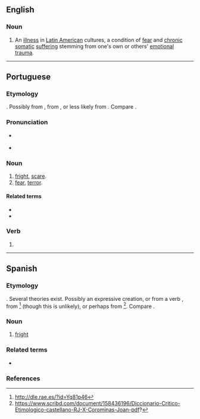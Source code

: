 ==English==
{{wikipedia}}

===Noun===
{{en-noun|-}}

# An [[illness]] in [[Latin American]] cultures, a condition of [[fear]] and [[chronic]] [[somatic]] [[suffering]] stemming from one's own or others' [[emotional]] [[trauma]].

----

==Portuguese==

===Etymology===
{{unk|title=Uncertain|lang=pt}}. Possibly from {{m|pt|sustar}}, from {{der|pt|la|substāre}}, or less likely from {{m|la|surrectus}}. Compare {{cog|es|susto}}.

===Pronunciation===
* {{a|PT}} {{IPA|/ˈsuʃ.tu/|lang=pt}}
* {{hyphenation|sus|to|lang=pt}}

===Noun===
{{pt-noun|m|s}}

# [[fright]], [[scare]].
# [[fear]], [[terror]].

====Related terms====
* {{l|pt|assustar}}
* {{l|pt|sustar}}

===Verb===
{{pt-verb-form}}

# {{inflection of|sustar||1|s|pres|indc|lang=pt}}

----

==Spanish==

===Etymology===
{{unk|title=Uncertain|lang=es}}. Several theories exist. Possibly an expressive creation, or from a verb {{m|es||*sustar}}, from {{der|es|la|suscitāre}}<ref>http://dle.rae.es/?id=Yq81p46</ref> (though this is unlikely), or perhaps from {{m|la|substāre}}<ref>https://www.scribd.com/document/158436196/Diccionario-Critico-Etimologico-castellano-RJ-X-Corominas-Joan-pdf?</ref>. Compare {{cog|pt|susto}}.

===Noun===
{{es-noun|m}}

# [[fright]]

===Related terms===
* {{l|es|asustar}}

===References===
<references/>